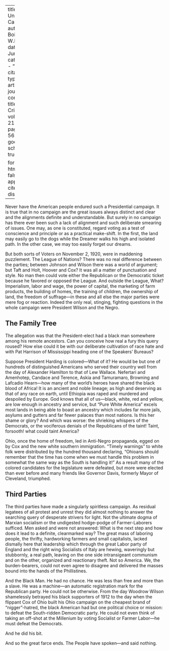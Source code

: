 
---
title: 'The Unreal Campaign'
author: Du Bois, W.E.B.
date: Jun. 1920
categories: 
  - ""
citation: 
  type: article-journal
  container-title: The Crisis
  volume: 21
  issue: 2
  page: 54-56
google-scholar: true

format:
  html:
    toc: false
    appendix-cite-as: display
---


Never have the American people endured such a Presidential campaign. It is true that in no campaign are the great issues always distinct and clear and the alignments definite and understandable. But surely in no campaign has there ever been such a lack of alignment and such deliberate smearing of issues. One may, as one is constituted, regard voting as a test of conscience and principle or as a practical make-shift. In the first, the land may easily go to the dogs while the Dreamer walks his high and isolated path. In the other case, we may too easily forget our dreams.

But both sorts of Voters on November 2, 1920, were in maddening puzzlement. The League of Nations? There was no real difference between the parties; between Johnson and Wilson there was a world of argument; but Taft and Holt, Hoover and Cox? It was all a matter of punctuation and style. No man then could vote either the Republican or the Democratic ticket because he favored or opposed the League. And outside the League, What? Imperialism, labor and wage, the power of capital, the marketing of farm products, the building of homes, the training of children, the ownership of land, the freedom of suffrage---in these and all else the major parties were mere fog or reaction. Indeed the only real, stinging, fighting questions in the whole campaign were President Wilson and the Negro.

## The Family Tree

The allegation was that the President-elect had a black man somewhere among his remote ancestors. Can you conceive how real a fury this query roused? How else could it be with our deliberate cultivation of race hate and with Pat Harrison of Mississippi heading one of the Speakers' Bureaus?

Suppose President Harding is colored---What of it? He would be but one of hundreds of distinguished Americans who served their country well from the day of Alexander Hamilton to that of Lew Wallace. Nefertari and Amenhotep, Candace and Terence, Askia and Tamuramaro, Browning and Lafcadio Hearn---how many of the world's heroes have shared the black blood of Africa! It is an ancient and noble lineage; as high and deserving as that of any race on earth, until Ethiopia was raped and murdered and despoiled by Europe. God knows that all of us---black, white, red and yellow, are low enough in ancestry and service, but "Pure White America" excels most lands in being able to boast an ancestry which includes far more jails, asylums and gutters and far fewer palaces than most nations. Is this her shame or glory? And which was worse: the shrieking whispers of the Democrats, or the vociferous denials of the Republicans of the taint! Taint, forsooth! what could taint America?

Ohio, once the home of freedom, led in Anti-Negro propaganda, egged on by Cox and the new white southern immigration. "Timely warnings" to white folk were distributed by the hundred thousand declaring, "Ohioans should remember that the time has come when we must handle this problem in somewhat the same way as the South is handling it!" As a result many of the colored candidates for the legislature were defeated, but more were elected than ever before and many friends like Governor Davis, formerly Mayor of Cleveland, triumphed.

## Third Parties

The third parties have made a singularly spiritless campaign. As residual legatees of all protest and unrest they did almost nothing to answer the searching query of desperate strivers for light. Not the ultimate dogma of Marxian socialism or the undigested hodge-podge of Farmer-Laborers sufficed. Men asked and were not answered: What is the next step and how does it lead to a definite, clearmarked way? The great mass of laboring people, the thrifty, hardworking farmers and small capitalists, lacked dismally here that leadership which through the great Labor party of England and the right wing Socialists of Italy are hewing, waveringly but stubbornly, a real path, leaving on the one side intransigeant communism and on the other, organized and reactionary theft. Not so America. We, the burden-bearers, could not even agree to disagree and delivered the masses bound into the hands of the Phillistines.

And the Black Man. He had no chance. He was less than free and more than a slave. He was a machine---an automatic registration mark for the Republican party. He could not be otherwise. From the day Woodrow Wilson shamelessly betrayed his black supporters of 1912 to the day when the flippant Cox of Ohio built his Ohio campaign on the cheapest brand of "nigger"-hatred, the black American had but one political choice or mission: to defeat the South-ridden Democratic party. He could not even think of taking an off-shot at the Millenium by voting Socialist or Farmer Labor---he must defeat the Democrats.

And he did his bit.

And so the great farce ends. The People have spoken---and said nothing.

